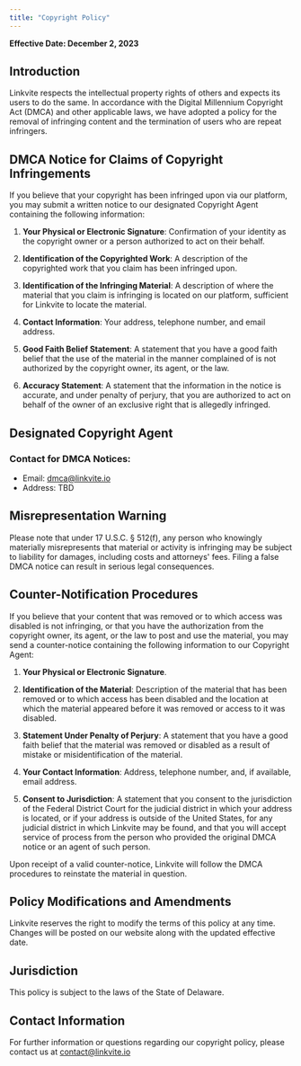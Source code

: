 ```yaml
---
title: "Copyright Policy"
---
```


**Effective Date: December 2, 2023**

## Introduction
Linkvite respects the intellectual property rights of others and expects its users to do the same. In accordance with the Digital Millennium Copyright Act (DMCA) and other applicable laws, we have adopted a policy for the removal of infringing content and the termination of users who are repeat infringers.

## DMCA Notice for Claims of Copyright Infringements
If you believe that your copyright has been infringed upon via our platform, you may submit a written notice to our designated Copyright Agent containing the following information:

1. **Your Physical or Electronic Signature**: Confirmation of your identity as the copyright owner or a person authorized to act on their behalf.

2. **Identification of the Copyrighted Work**: A description of the copyrighted work that you claim has been infringed upon.

3. **Identification of the Infringing Material**: A description of where the material that you claim is infringing is located on our platform, sufficient for Linkvite to locate the material.

4. **Contact Information**: Your address, telephone number, and email address.

5. **Good Faith Belief Statement**: A statement that you have a good faith belief that the use of the material in the manner complained of is not authorized by the copyright owner, its agent, or the law.

6. **Accuracy Statement**: A statement that the information in the notice is accurate, and under penalty of perjury, that you are authorized to act on behalf of the owner of an exclusive right that is allegedly infringed.

## Designated Copyright Agent
### Contact for DMCA Notices:
- Email: dmca@linkvite.io
- Address: TBD

## Misrepresentation Warning
Please note that under 17 U.S.C. § 512(f), any person who knowingly materially misrepresents that material or activity is infringing may be subject to liability for damages, including costs and attorneys' fees. Filing a false DMCA notice can result in serious legal consequences.

## Counter-Notification Procedures
If you believe that your content that was removed or to which access was disabled is not infringing, or that you have the authorization from the copyright owner, its agent, or the law to post and use the material, you may send a counter-notice containing the following information to our Copyright Agent:

1. **Your Physical or Electronic Signature**.

2. **Identification of the Material**: Description of the material that has been removed or to which access has been disabled and the location at which the material appeared before it was removed or access to it was disabled.

3. **Statement Under Penalty of Perjury**: A statement that you have a good faith belief that the material was removed or disabled as a result of mistake or misidentification of the material.

4. **Your Contact Information**: Address, telephone number, and, if available, email address.

5. **Consent to Jurisdiction**: A statement that you consent to the jurisdiction of the Federal District Court for the judicial district in which your address is located, or if your address is outside of the United States, for any judicial district in which Linkvite may be found, and that you will accept service of process from the person who provided the original DMCA notice or an agent of such person.

Upon receipt of a valid counter-notice, Linkvite will follow the DMCA procedures to reinstate the material in question.

## Policy Modifications and Amendments
Linkvite reserves the right to modify the terms of this policy at any time. Changes will be posted on our website along with the updated effective date.

## Jurisdiction
This policy is subject to the laws of the State of Delaware.

## Contact Information
For further information or questions regarding our copyright policy, please contact us at contact@linkvite.io
